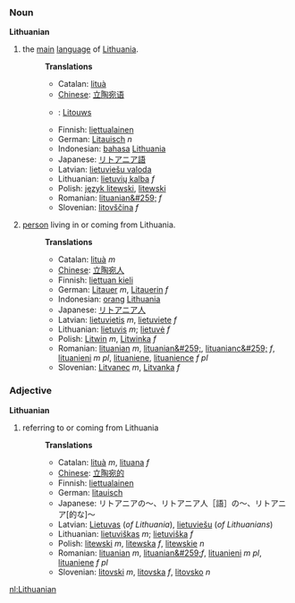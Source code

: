 ===Noun===
'''Lithuanian'''
#the [[main]] [[language]] of [[Lithuania]].
#:'''Translations'''
#:*Catalan: [[lituà]]
#:*[[Chinese]]: [[立陶宛语]] 
#:*{{nl}}: [[Litouws]]
#:*Finnish: [[liettualainen]]
#:*German: [[Litauisch]] ''n''
#:*Indonesian: [[bahasa]] [[Lithuania]]
#:*Japanese: [[リトアニア語]]
#:*Latvian: [[lietuviešu valoda]]
#:*Lithuanian: [[lietuvių kalba]] ''f''
#:*Polish: [[język litewski]], [[litewski]]
#:*Romanian: [[lituanian&#259;]] ''f''
#:*Slovenian: [[litovščina]] ''f''
#:
#[[person]] living in or coming from Lithuania.
#:'''Translations'''
#:*Catalan: [[lituà]] ''m''
#:*[[Chinese]]: [[立陶宛人]] 
#:*Finnish: [[liettuan kieli]]
#:*German: [[Litauer]] ''m'', [[Litauerin]] ''f''
#:*Indonesian: [[orang]] [[Lithuania]]
#:*Japanese: [[リトアニア人]]
#:*Latvian: [[lietuvietis]] ''m'', [[lietuviete]] ''f''
#:*Lithuanian: [[lietuvis]] ''m''; [[lietuvė]] ''f''
#:*Polish: [[Litwin]] ''m'', [[Litwinka]] ''f''
#:*Romanian: [[lituanian]] ''m'', [[lituanian&#259;]], [[lituanianc&#259;]] ''f'', [[lituanieni]] ''m pl'', [[lituaniene]], [[lituanience]] ''f pl''
#:*Slovenian: [[Litvanec]] ''m'', [[Litvanka]] ''f''

===Adjective===
'''Lithuanian'''
#referring to or coming from Lithuania
#:'''Translations'''
#:*Catalan: [[lituà]] ''m'', [[lituana]] ''f''
#:*[[Chinese]]: [[立陶宛的]] 
#:*Finnish: [[liettualainen]]
#:*German: [[litauisch]]
#:*Japanese: リトアニアの～、リトアニア人［語］の～、リトアニア[的な]～
#:*Latvian: [[Lietuvas]] (''of Lithuania''), [[lietuviešu]] (''of Lithuanians'')
#:*Lithuanian: [[lietuviškas]] ''m''; [[lietuviška]] ''f''
#:*Polish: [[litewski]] ''m'', [[litewska]] ''f'', [[litewskie]] ''n''
#:*Romanian: [[lituanian]] ''m'', [[lituanian&#259;]]''f'', [[lituanieni]] ''m pl'', [[lituaniene]] ''f pl''
#:*Slovenian: [[litovski]] ''m'', [[litovska]] ''f'', [[litovsko]] ''n''

[[nl:Lithuanian]]